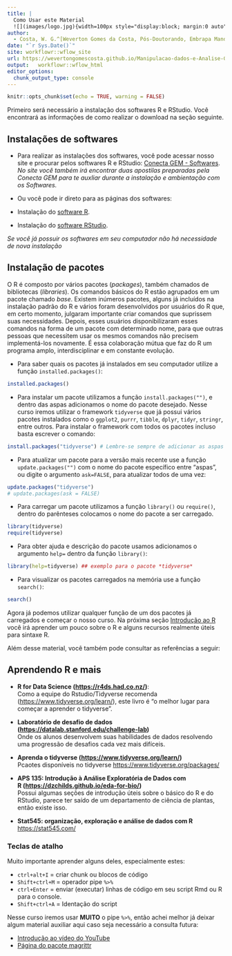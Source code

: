 ```yaml
---
title: | 
  Como Usar este Material
  ![](images/logo.jpg){width=100px style="display:block; margin:0 auto"}
author: 
  - Costa, W. G.^[Weverton Gomes da Costa, Pós-Doutorando, Embrapa Mandioca e Fruticultura, wevertonufv@gmail.com]
date: "`r Sys.Date()`"
site: workflowr::wflow_site
url: https://wevertongomescosta.github.io/Manipulacao-dados-e-Analise-Grafica-R/Tutorial.html
output:   workflowr::wflow_html
editor_options:
  chunk_output_type: console
---
```


```r
knitr::opts_chunk$set(echo = TRUE, warning = FALSE)
```

Primeiro será necessário a instalação dos softwares R e RStudio. Você encontrará as informações de como realizar o download na seção seguinte.

## Instalações de softwares

-   Para realizar as instalações dos softwares, você pode acessar nosso site e procurar pelos softwares R e RStudio: [Conecta GEM - Softwares](https://www.conectagem.com/softwares). *No site você também irá encontrar duas apostilas preparadas pela Conecta GEM para te auxliar durante a instalação e ambientação com os Softwares.*

-   Ou você pode ir direto para as páginas dos softwares:

  -   Instalação do [software R](https://cran.r-project.org/).
  
  -   Instalação do [software RStudio](https://www.rstudio.com/products/rstudio/download/#download).

*Se você já possuir os softwares em seu computador não há necessidade de nova instalação*

## Instalação de pacotes

O R é composto por vários pacotes (*packages*), também chamados de bibliotecas (*libraries*). Os comandos básicos do R estão agrupados em um pacote chamado *base*. Existem inúmeros pacotes, alguns já incluídos na instalação padrão do R e vários foram desenvolvidos por usuários do R que, em certo momento, julgaram importante criar comandos que suprissem suas necessidades. 
Depois, esses usuários disponibilizaram esses comandos na forma de um pacote com determinado nome, para que outras pessoas que necessitem usar os mesmos comandos não precisem implementá-los novamente. É essa colaboração mútua que faz do R um programa amplo, interdisciplinar e em constante evolução.

- Para saber quais os pacotes já instalados em seu computador utilize a função `installed.packages()`:

```r
installed.packages() 
```

- Para instalar um pacote utilizamos a função `install.packages("")`, e dentro das aspas adicionamos o nome do pacote desejado. Nesse curso iremos utilizar o framework `tidyverse` que já possui vários pacotes instalados como o `ggplot2`, `purrr`, `tibble`, `dplyr`, `tidyr`, `stringr`, entre outros. Para instalar o framework com todos os pacotes incluso basta escrever o comando:

```r
install.packages("tidyverse") # Lembre-se sempre de adicionar as aspas para instalar pacotes
```

- Para atualizar um pacote para a versão mais recente use a função `update.packages("")` com o nome do pacote específico entre "aspas", ou digite o argumento `ask=FALSE`, para atualizar todos de uma vez:

```r
update.packages("tidyverse") 
# update.packages(ask = FALSE) 
```

- Para carregar um pacote utilizamos a função `library()` ou `require()`, dentro do parênteses colocamos o nome do pacote a ser carregado. 

```r
library(tidyverse) 
require(tidyverse)
```
    
- Para obter ajuda e descrição do pacote usamos adicionamos o argumento `help=` dentro da função `library()`:

```r
library(help=tidyverse) ## exemplo para o pacote *tidyverse*
```

- Para visualizar os pacotes carregados na memória use a função `search()`:

```r
search()
```

Agora já podemos utilizar qualquer função de um dos pacotes já carregados e começar o nosso curso. Na próxima seção [Introdução ao R](#introducao-r) você irá aprender um pouco sobre o R e alguns recursos realmente úteis para sintaxe R. 

Além desse material, você também pode consultar as referências a seguir:

## Aprendendo R e mais

- **R for Data Science (<https://r4ds.had.co.nz/>)**:\
Como a equipe do Rstudio/Tidyverse recomenda (<https://www.tidyverse.org/learn/>), este livro é "o melhor lugar para começar a aprender o tidyverse". 

- **Laboratório de desafio de dados (<https://datalab.stanford.edu/challenge-lab>)**\
Onde os alunos desenvolvem suas habilidades de dados resolvendo uma progressão de desafios cada vez mais difíceis.

- **Aprenda o tidyverse (<https://www.tidyverse.org/learn/>)**\
Pcaotes disponíveis no tidyverse <https://www.tidyverse.org/packages/>

- **APS 135: Introdução à Análise Exploratória de Dados com R\ (<https://dzchilds.github.io/eda-for-bio/>)**\
Possui algumas seções de introdução úteis sobre o básico do R e do RStudio, parece ter saído de um departamento de ciência de plantas, então existe isso.

- **Stat545: organização, exploração e análise de dados com R**\
<https://stat545.com/>

### Teclas de atalho

Muito importante aprender alguns deles, especialmente estes:

- `ctrl+alt+I` = criar chunk ou blocos de código
- `Shift+ctrl+M` = operador pipe `%>%`
- `ctrl+Enter` = enviar (executar) linhas de código em seu script Rmd ou R para o console.
- `Shift+ctrl+A` = Identação do script

Nesse curso iremos usar **MUITO** o pipe `%>%`, então achei melhor já deixar algum material auxiliar aqui caso seja necessário a consulta futura:

- [Introdução ao vídeo do YouTube](https://www.youtube.com/watch?v=KO35_7arizY&ab_channel=RsquaredAcademy)
- [Página do pacote magrittr](https://magrittr.tidyverse.org/)